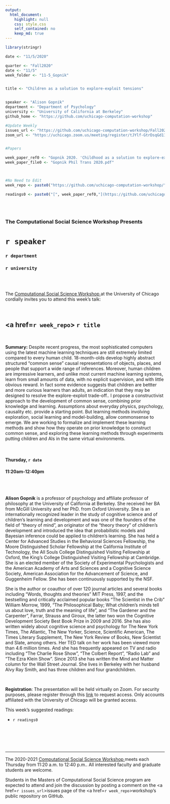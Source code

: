```yaml
---
output:
  html_document:
    highlight: null
    css: style.css
    self_contained: no
    keep_md: true
---
```


```r
library(stringr)

date <- "11/5/2020"

quarter <- "Fall2020"
date <- "11/5"
week_folder <- "11-5_Gopnik"


title <- "Children as a solution to explore-exploit tensions"


speaker <- "Alison Gopnik"
department <- "Department of Psychology"
university <- "University of California at Berkeley"
github_home <- "https://github.com/uchicago-computation-workshop"

#Update Weekly
issues_url <- "https://github.com/uchicago-computation-workshop/Fall2020/issues/7"
zoom_url <- "https://uchicago.zoom.us/meeting/register/tJYlf-GtrDsqGd11-iN0x3EnaNGm0Jhuk2nC"


#Papers

week_paper_ref0 <- "Gopnik 2020. 'Childhood as a solution to explore-exploit tensions' Phil. Trans. R. Soc, B 375: 20190502'"
week_paper_file0 <- "Gopnik Phil Trans 2020.pdf"



#No Need to Edit
week_repo <- paste0("https://github.com/uchicago-computation-workshop/",quarter,"/tree/master/",week_folder)

readings0 <- paste0("[", week_paper_ref0,"](https://github.com/uchicago-computation-workshop/",quarter,"/blob/master/", week_folder,"/",week_paper_file0,")")



```



<br>

<h3 class=pfblock-header> The Computational Social Science Workshop Presents </h3>

<h1 class=pfblock-header3> `r speaker`</h1>
<h3 class=pfblock-header3> `r department` </h3>
<h3 class=pfblock-header3> `r university` </h3>

<br><br>



<p class=pfblock-header3>The <a href="https://macss.uchicago.edu/content/computation-workshop"> Computational Social Science Workshop </a> at the University of Chicago cordially invites you to attend this week's talk:</p>



<br>

<div class=pfblock-header3>
<h2 class=pfblock-header>
  <a href=`r week_repo`> `r title` </a>
</h2>

<br>
</div>



<p class=footertext2>

**Summary:** Despite recent progress, the most sophisticated computers using the latest machine learning techniques are still extremely limited compared to every human child. 18-month-olds develop highly abstract structured “common sense” causal representations of objects, places, and people that support a wide range of inferences. Moreover, human children are impressive learners, and unlike most current machine learning systems, learn from small amounts of data, with no explicit supervision, and with little obvious reward. In fact some evidence suggests that children are bettter and more curious learners than adults, an indication that they may be designed to resolve the explore-exploit trade-off.. I propose a constructivist approach to the development of common sense, combining prior knowledge and learning. Assumptions about everyday physics, psychology, causality etc. provide a starting point. But learning methods involving exploration, social learning and model-building, allow commonsense to emerge. We are working to formalize and implement these learning methods and show how they operate on prior knowledge to construct common sense, and exploring these learning methods through experiments putting children and AIs in the same virtual environments.

</p>

<br>

<h4 class=pfblock-header3> Thursday, `r date` </h4>
<h4 class=pfblock-header3> 11:20am-12:40pm </h4>

<br><br>

<p class=footertext2>

**Alison Gopnik** is a professor of psychology and affiliate professor of philosophy at the University of California at Berkeley. She received her BA from McGill University and her PhD. from Oxford University. She is an internationally recognized leader in the study of cognitive science and of children’s learning and development and was one of the founders of the field of “theory of mind”, an originator of the “theory theory” of children’s development and introduced the idea that probabilistic models and Bayesian inference could be applied to children’s learning. She has held a Center for Advanced Studies in the Behavioral Sciences Fellowship, the Moore Distinguished Scholar Fellowship at the California Institute of Technology, the All Souls College Distinguished Visiting Fellowship at Oxford, the King’s College Distinguished Visiting Fellowship at Cambridge. She is an elected member of the Society of Experimental Psychologists and the American Academy of Arts and Sciences and a Cognitive Science Society, American Association for the Advancement of Science, and Guggenheim Fellow. She has been continuously supported by the NSF.

She is the author or coauthor of over 120 journal articles and several books including “Words, thoughts and theories” MIT Press, 1997, and the bestselling and critically acclaimed popular books  “The Scientist in the Crib” William Morrow, 1999, “The Philosophical Baby; What children’s minds tell us about love, truth and the meaning of life”, and “The Gardener and the Carpenter”, Farrar, Strauss and Giroux, the latter two won the Cognitive Development Society Best Book Prize in 2009 and 2016. She has also written widely about cognitive science and psychology for The New York Times, The Atlantic, The New Yorker, Science, Scientific American, The Times Literary Supplement, The New York Review of Books, New Scientist and Slate, among others. Her TED talk on her work has been viewed more than 4.6 million times. And she has frequently appeared on TV and radio including “The Charlie Rose Show”, “The Colbert Report”, “Radio Lab” and “The Ezra Klein Show”. Since 2013 she has written the Mind and Matter column for the Wall Street Journal. She lives in Berkeley with her husband Alvy Ray Smith, and has three children and four grandchildren.

</p>

<br>

<p class=footertext2>

**Registration**: The presentation will be held virtually on Zoom. For security purposes, please register through this [link](`r zoom_url`) to request access. Only accounts affiliated with the University of Chicago will be granted access.
</p>

This week's suggested readings:

- `r readings0`


<br>

<br><br>

---

<p class=footertext> The 2020-2021 <a href="https://macss.uchicago.edu/content/computation-workshop"> Computational Social Science Workshop </a> meets each Thursday from 11:20 a.m. to 12:40 p.m.. All interested faculty and graduate students are welcome.</p>



<p class=footertext>Students in the Masters of Computational Social Science program are expected to attend and join the discussion by posting a comment on the <a href=`r issues_url`>issues page</a> of the <a href=`r week_repo`>workshop's public repository on GitHub.</a></p>